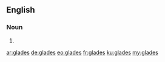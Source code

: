{{also|Glades}}
==English==

===Noun===
{{head|en|noun plural form}}

# {{plural of|glade|lang=en}}

[[ar:glades]]
[[de:glades]]
[[eo:glades]]
[[fr:glades]]
[[ku:glades]]
[[my:glades]]